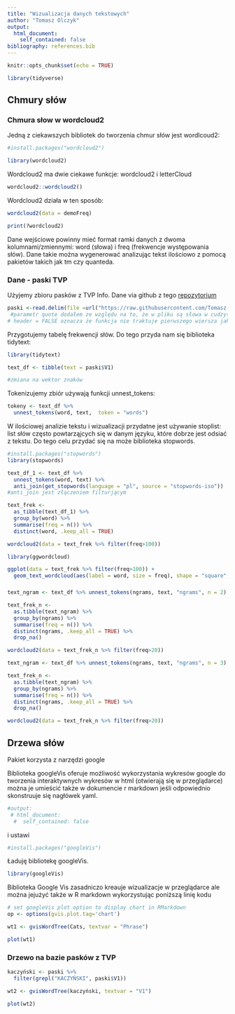 ```yaml
---
title: "Wizualizacja danych tekstowych"
author: "Tomasz Olczyk"
output:
  html_document:
    self_contained: false
bibliography: references.bib
---
```


```r
knitr::opts_chunk$set(echo = TRUE)
```


```r

library(tidyverse)

```


## Chmury słów

### Chmura słow w wordcloud2

Jedną z ciekawszych bibliotek do tworzenia chmur słów jest wordlcoud2: 

```r
#install.packages("wordcloud2")

```

```r

library(wordcloud2)

```


Wordcloud2 ma dwie ciekawe funkcje: wordcloud2 i letterCloud

```r
wordcloud2::wordcloud2()
```


Wordcloud2 działa w ten sposób:

```r
wordcloud2(data = demoFreq)
```

```r
print(?wordcloud2)
```

Dane wejściowe powinny mieć format ramki danych z dwoma kolumnami/zmiennymi: word (słowa) i freq (frekwencje występowania słów). Dane takie można wygenerować analizując tekst ilościowo z pomocą pakietów takich jak tm czy quanteda.



### Dane - paski TVP

Użyjemy zbioru pasków z TVP Info. Dane via github z tego [repozytorium](https://github.com/Aleshkev/paski-tvp/blob/master/readme.md)

```r
paski <-read.delim(file =url("https://raw.githubusercontent.com/Tomasz-Olczyk/wizualizacjaR/main/tekst/paski.txt"), header = FALSE, quote = "") 
 #parametr quote dodałem ze względu na to, że w pliku są słowa w cudzysłowie, bez tego parametru baza nie łąduje się w całosći
# header = FALSE oznacza że funkcja nie traktuje pierwszego wiersza jak nagłówwka

```



Przygotujemy tabelę frekwencji słów. Do tego przyda nam się biblioteka tidytext:


```r

library(tidytext)

```



```r
text_df <- tibble(text = paski$V1)

#zmiana na wektor znaków

```

Tokenizujemy zbiór używają funkcji unnest_tokens:

```r
tokeny <- text_df %>%
  unnest_tokens(word, text,  token = "words")
```


W ilościowej analizie tekstu i wizualizacji przydatne jest używanie stoplist: list słów często powtarząjcych się w danym języku, które dobrze jest odsiać z tekstu. Do tego celu przydać się na może biblioteka stopwords. 


```r
#install.packages("stopwords")
library(stopwords)
```




```r

text_df_1 <- text_df %>% 
  unnest_tokens(word, text) %>% 
  anti_join(get_stopwords(language = "pl", source = "stopwords-iso"))
#anti_join jest złączeniem filturjącym
```



```r
text_frek <-
  as_tibble(text_df_1) %>% 
  group_by(word) %>%
  summarise(freq = n()) %>%
  distinct(word, .keep_all = TRUE) 
```

```r
wordcloud2(data = text_frek %>% filter(freq>100))
```


```r
library(ggwordcloud)
```


```r
ggplot(data = text_frek %>% filter(freq>100)) +
  geom_text_wordcloud(aes(label = word, size = freq), shape = "square", rm_outside = FALSE, grid_size = 1, eccentricity = .65)
```


###

```r

text_ngram <- text_df %>% unnest_tokens(ngrams, text, "ngrams", n = 2) 
```


```r
text_frek_n <-
  as.tibble(text_ngram) %>% 
  group_by(ngrams) %>%
  summarise(freq = n()) %>%
  distinct(ngrams, .keep_all = TRUE) %>%
  drop_na()
```

```r
wordcloud2(data = text_frek_n %>% filter(freq>20))
```

```r

text_ngram <- text_df %>% unnest_tokens(ngrams, text, "ngrams", n = 3) 
```


```r
text_frek_n <-
  as.tibble(text_ngram) %>% 
  group_by(ngrams) %>%
  summarise(freq = n()) %>%
  distinct(ngrams, .keep_all = TRUE) %>%
  drop_na()
```

```r
wordcloud2(data = text_frek_n %>% filter(freq>20))
```

## Drzewa słów

Pakiet korzysta z narzędzi google

Biblioteka googleVis oferuje możliwość wykorzystania wykresów google do tworzenia interaktywnych wykresów w html (otwierają się w przeglądarce) można je umieścić także w dokumencie r markdown jeśli odpowiednio skonstruuje się nagłówek yaml.

```r
#output:
 # html_document:
  #  self_contained: false
```

i ustawi

```r
#install.packages("googleVis")
```

Ładuję bibliotekę googleVis.

```r
library(googleVis)

```

Biblioteka Google Vis zasadniczo kreauje wizualizacje w przeglądarce ale można jejużyć także  w R markdown wykorzystując poniższą linię kodu

```r
# set googleVis plot option to display chart in RMarkdown 
op <- options(gvis.plot.tag='chart') 

```


```r

wt1 <- gvisWordTree(Cats, textvar = "Phrase")

plot(wt1)

```



### Drzewo na bazie pasków z TVP


```r
kaczyński <- paski %>%
  filter(grepl("KACZYŃSKI", paski$V1))
```

```r
wt2 <- gvisWordTree(kaczyński, textvar = "V1")

plot(wt2)

```






